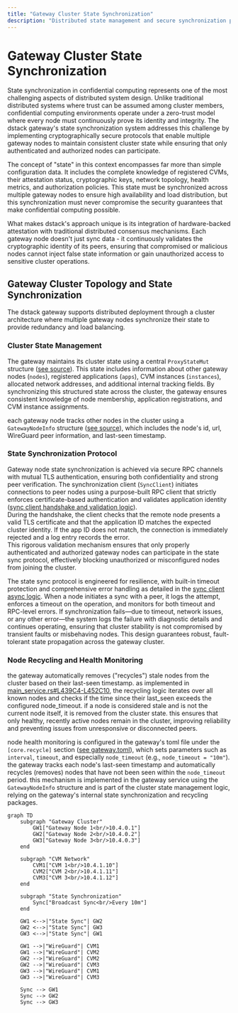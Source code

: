 ```yaml
---
title: "Gateway Cluster State Synchronization"
description: "Distributed state management and secure synchronization protocols for gateway clusters in dstack"
---
```


# Gateway Cluster State Synchronization

State synchronization in confidential computing represents one of the most challenging aspects of distributed system design. Unlike traditional distributed systems where trust can be assumed among cluster members, confidential computing environments operate under a zero-trust model where every node must continuously prove its identity and integrity. The dstack gateway's state synchronization system addresses this challenge by implementing cryptographically secure protocols that enable multiple gateway nodes to maintain consistent cluster state while ensuring that only authenticated and authorized nodes can participate.

The concept of "state" in this context encompasses far more than simple configuration data. It includes the complete knowledge of registered CVMs, their attestation status, cryptographic keys, network topology, health metrics, and authorization policies. This state must be synchronized across multiple gateway nodes to ensure high availability and load distribution, but this synchronization must never compromise the security guarantees that make confidential computing possible.

What makes dstack's approach unique is its integration of hardware-backed attestation with traditional distributed consensus mechanisms. Each gateway node doesn't just sync data - it continuously validates the cryptographic identity of its peers, ensuring that compromised or malicious nodes cannot inject false state information or gain unauthorized access to sensitive cluster operations.

## Gateway Cluster Topology and State Synchronization

The dstack gateway supports distributed deployment through a cluster architecture where multiple gateway nodes synchronize their state to provide redundancy and load balancing.

### Cluster State Management

The gateway maintains its cluster state using a central `ProxyStateMut` structure ([see source](https://github.com/Dstack-TEE/dstack/blob/45ebd05a25ad4ffacce3b8f003e4f5a8b609b2e2/gateway/src/main_service.rs#L57)). This state includes information about other gateway nodes (`nodes`), registered applications (`apps`), CVM instances (`instances`), allocated network addresses, and additional internal tracking fields. By synchronizing this structured state across the cluster, the gateway ensures consistent knowledge of node membership, application registrations, and CVM instance assignments.

each gateway node tracks other nodes in the cluster using a `GatewayNodeInfo` structure ([see source](https://github.com/Dstack-TEE/dstack/blob/45ebd05a25ad4ffacce3b8f003e4f5a8b609b2e2/gateway/src/main_service.rs#L49)), which includes the node's id, url, WireGuard peer information, and last-seen timestamp.

### State Synchronization Protocol

Gateway node state synchronization is achieved via secure RPC channels with mutual TLS authentication, ensuring both confidentiality and strong peer verification. The synchronization client (`SyncClient`) initiates connections to peer nodes using a purpose-built RPC client that strictly enforces certificate-based authentication and validates application identity ([sync client handshake and validation logic](https://github.com/Dstack-TEE/dstack/blob/45ebd05a25ad4ffacce3b8f003e4f5a8b609b2e2/gateway/src/main_service/sync_client.rs#L31C1-L63C6)).  
During the handshake, the client checks that the remote node presents a valid TLS certificate and that the application ID matches the expected cluster identity. If the app ID does not match, the connection is immediately rejected and a log entry records the error.  
This rigorous validation mechanism ensures that only properly authenticated and authorized gateway nodes can participate in the state sync protocol, effectively blocking unauthorized or misconfigured nodes from joining the cluster.

The state sync protocol is engineered for resilience, with built-in timeout protection and comprehensive error handling as detailed in the [sync client async logic](https://github.com/Dstack-TEE/dstack/blob/45ebd05a25ad4ffacce3b8f003e4f5a8b609b2e2/gateway/src/main_service/sync_client.rs#L65C5-L85C6). When a node initiates a sync with a peer, it logs the attempt, enforces a timeout on the operation, and monitors for both timeout and RPC-level errors. If synchronization fails—due to timeout, network issues, or any other error—the system logs the failure with diagnostic details and continues operating, ensuring that cluster stability is not compromised by transient faults or misbehaving nodes. This design guarantees robust, fault-tolerant state propagation across the gateway cluster.

### Node Recycling and Health Monitoring

the gateway automatically removes ("recycles") stale nodes from the cluster based on their last-seen timestamp. as implemented in [main_service.rs#L439C4-L452C10](https://github.com/Dstack-TEE/dstack/blob/45ebd05a25ad4ffacce3b8f003e4f5a8b609b2e2/gateway/src/main_service.rs#L439C4-L452C10), the recycling logic iterates over all known nodes and checks if the time since their last_seen exceeds the configured node_timeout. if a node is considered stale and is not the current node itself, it is removed from the cluster state. this ensures that only healthy, recently active nodes remain in the cluster, improving reliability and preventing issues from unresponsive or disconnected peers.

 node health monitoring is configured in the gateway's toml file under the `[core.recycle]` section ([see gateway.toml](https://github.com/Dstack-TEE/dstack/blob/45ebd05a/gateway/gateway.toml)), which sets parameters such as `interval`, `timeout`, and especially `node_timeout` (e.g., `node_timeout = "10m"`). the gateway tracks each node's last-seen timestamp and automatically recycles (removes) nodes that have not been seen within the `node_timeout` period. this mechanism is implemented in the gateway service using the `GatewayNodeInfo` structure and is part of the cluster state management logic, relying on the gateway's internal state synchronization and recycling packages.

```mermaid
graph TD
    subgraph "Gateway Cluster"
        GW1["Gateway Node 1<br/>10.4.0.1"]
        GW2["Gateway Node 2<br/>10.4.0.2"] 
        GW3["Gateway Node 3<br/>10.4.0.3"]
    end
    
    subgraph "CVM Network"
        CVM1["CVM 1<br/>10.4.1.10"]
        CVM2["CVM 2<br/>10.4.1.11"]
        CVM3["CVM 3<br/>10.4.1.12"]
    end
    
    subgraph "State Synchronization"
        Sync["Broadcast Sync<br/>Every 10m"]
    end
    
    GW1 <-->|"State Sync"| GW2
    GW2 <-->|"State Sync"| GW3
    GW3 <-->|"State Sync"| GW1
    
    GW1 -->|"WireGuard"| CVM1
    GW1 -->|"WireGuard"| CVM2
    GW2 -->|"WireGuard"| CVM2
    GW2 -->|"WireGuard"| CVM3
    GW3 -->|"WireGuard"| CVM1
    GW3 -->|"WireGuard"| CVM3
    
    Sync --> GW1
    Sync --> GW2
    Sync --> GW3
```

